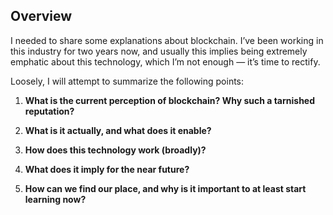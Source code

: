 
## Overview

I needed to share some explanations about blockchain. I’ve been working in this industry for two years now, and usually this implies being extremely emphatic about this technology, which I’m not enough — it’s time to rectify.

Loosely, I will attempt to summarize the following points:

1.  **What is the current perception of blockchain? Why such a tarnished reputation?**

2.  **What is it actually, and what does it enable?**

3.  **How does this technology work (broadly)?**

4.  **What does it imply for the near future?**

5.  **How can we find our place, and why is it important to at least start learning now?**


